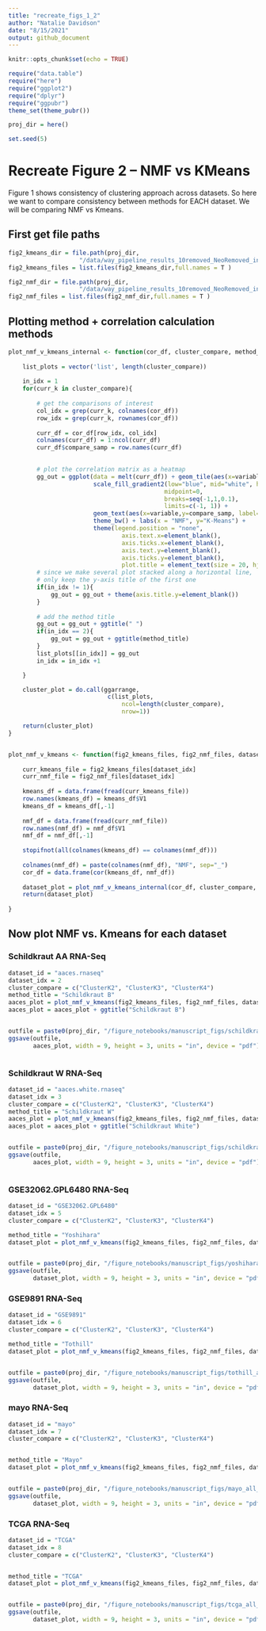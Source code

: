 ```yaml
---
title: "recreate_figs_1_2"
author: "Natalie Davidson"
date: "8/15/2021"
output: github_document
---
```


```r
knitr::opts_chunk$set(echo = TRUE)

require("data.table")
require("here")
require("ggplot2")
require("dplyr")
require("ggpubr")
theme_set(theme_pubr())

proj_dir = here()

set.seed(5)

```

# Recreate Figure 2 -- NMF vs KMeans

Figure 1 shows consistency of clustering approach across datasets.
So here we want to compare consistency between methods for EACH dataset.
We will be comparing NMF vs Kmeans.


## First get file paths

```r

fig2_kmeans_dir = file.path(proj_dir, 
                    "/data/way_pipeline_results_10removed_NeoRemoved_inclWhites/2.Clustering_DiffExprs-Tables-DScores/")
fig2_kmeans_files = list.files(fig2_kmeans_dir,full.names = T )

fig2_nmf_dir = file.path(proj_dir, 
                    "/data/way_pipeline_results_10removed_NeoRemoved_inclWhites/2.Clustering_DiffExprs-Figures-nmf-DscoreVectors/")
fig2_nmf_files = list.files(fig2_nmf_dir,full.names = T )


```


## Plotting method + correlation calculation methods

```r

plot_nmf_v_kmeans_internal <- function(cor_df, cluster_compare, method_title){
        
    list_plots = vector('list', length(cluster_compare))
    
    in_idx = 1
    for(curr_k in cluster_compare){
        
        # get the comparisons of interest
        col_idx = grep(curr_k, colnames(cor_df))
        row_idx = grep(curr_k, rownames(cor_df))
        
        curr_df = cor_df[row_idx, col_idx]
        colnames(curr_df) = 1:ncol(curr_df)
        curr_df$compare_samp = row.names(curr_df) 

        
        # plot the correlation matrix as a heatmap
        gg_out = ggplot(data = melt(curr_df)) + geom_tile(aes(x=variable,y=compare_samp, fill = value)) +
                        scale_fill_gradient2(low="blue", mid="white", high="red", 
                                            midpoint=0,    
                                            breaks=seq(-1,1,0.1), 
                                            limits=c(-1, 1)) + 
                        geom_text(aes(x=variable,y=compare_samp, label=round(value, 2))) + 
                        theme_bw() + labs(x = "NMF", y="K-Means") +
                        theme(legend.position = "none", 
                                axis.text.x=element_blank(),
                                axis.ticks.x=element_blank(),
                                axis.text.y=element_blank(),
                                axis.ticks.y=element_blank(),
                                plot.title = element_text(size = 20, hjust = 0.5))
        # since we make several plot stacked along a horizontal line, 
        # only keep the y-axis title of the first one
        if(in_idx != 1){
            gg_out = gg_out + theme(axis.title.y=element_blank())
        }
        
        # add the method title
        gg_out = gg_out + ggtitle(" ")
        if(in_idx == 2){
            gg_out = gg_out + ggtitle(method_title)
        }
        list_plots[[in_idx]] = gg_out
        in_idx = in_idx +1 

    }

    cluster_plot = do.call(ggarrange, 
                            c(list_plots, 
                                ncol=length(cluster_compare),
                                nrow=1))

    return(cluster_plot)
}


plot_nmf_v_kmeans <- function(fig2_kmeans_files, fig2_nmf_files, dataset_id, dataset_idx, cluster_compare, method_title){
    
    curr_kmeans_file = fig2_kmeans_files[dataset_idx]
    curr_nmf_file = fig2_nmf_files[dataset_idx]
    
    kmeans_df = data.frame(fread(curr_kmeans_file))
    row.names(kmeans_df) = kmeans_df$V1
    kmeans_df = kmeans_df[,-1]
    
    nmf_df = data.frame(fread(curr_nmf_file))
    row.names(nmf_df) = nmf_df$V1
    nmf_df = nmf_df[,-1]
    
    stopifnot(all(colnames(kmeans_df) == colnames(nmf_df)))
    
    colnames(nmf_df) = paste(colnames(nmf_df), "NMF", sep="_")
    cor_df = data.frame(cor(kmeans_df, nmf_df))
    
    dataset_plot = plot_nmf_v_kmeans_internal(cor_df, cluster_compare, method_title)
    return(dataset_plot)
    
}


```

## Now plot NMF vs. Kmeans for each dataset

### Schildkraut AA RNA-Seq

```r

dataset_id = "aaces.rnaseq"
dataset_idx = 2
cluster_compare = c("ClusterK2", "ClusterK3", "ClusterK4")
method_title = "Schildkraut B"
aaces_plot = plot_nmf_v_kmeans(fig2_kmeans_files, fig2_nmf_files, dataset_id, dataset_idx, cluster_compare, method_title)
aaces_plot = aaces_plot + ggtitle("Schildkraut B")


outfile = paste0(proj_dir, "/figure_notebooks/manuscript_figs/schildkraut_AA_all_kmeans_v_nmf.pdf")
ggsave(outfile,
       aaces_plot, width = 9, height = 3, units = "in", device = "pdf")



```

### Schildkraut W RNA-Seq

```r

dataset_id = "aaces.white.rnaseq"
dataset_idx = 3
cluster_compare = c("ClusterK2", "ClusterK3", "ClusterK4")
method_title = "Schildkraut W"
aaces_plot = plot_nmf_v_kmeans(fig2_kmeans_files, fig2_nmf_files, dataset_id, dataset_idx, cluster_compare, method_title)
aaces_plot = aaces_plot + ggtitle("Schildkraut White")


outfile = paste0(proj_dir, "/figure_notebooks/manuscript_figs/schildkraut_W_all_kmeans_v_nmf.pdf")
ggsave(outfile,
       aaces_plot, width = 9, height = 3, units = "in", device = "pdf")



```



### GSE32062.GPL6480 RNA-Seq

```r

dataset_id = "GSE32062.GPL6480"
dataset_idx = 5
cluster_compare = c("ClusterK2", "ClusterK3", "ClusterK4")

method_title = "Yoshihara"
dataset_plot = plot_nmf_v_kmeans(fig2_kmeans_files, fig2_nmf_files, dataset_id, dataset_idx, cluster_compare, method_title)


outfile = paste0(proj_dir, "/figure_notebooks/manuscript_figs/yoshihara_all_kmeans_v_nmf.pdf")
ggsave(outfile,
       dataset_plot, width = 9, height = 3, units = "in", device = "pdf")


```


### GSE9891 RNA-Seq

```r

dataset_id = "GSE9891"
dataset_idx = 6
cluster_compare = c("ClusterK2", "ClusterK3", "ClusterK4")

method_title = "Tothill"
dataset_plot = plot_nmf_v_kmeans(fig2_kmeans_files, fig2_nmf_files, dataset_id, dataset_idx, cluster_compare, method_title)


outfile = paste0(proj_dir, "/figure_notebooks/manuscript_figs/tothill_all_kmeans_v_nmf.pdf")
ggsave(outfile,
       dataset_plot, width = 9, height = 3, units = "in", device = "pdf")


```


### mayo RNA-Seq

```r

dataset_id = "mayo"
dataset_idx = 7
cluster_compare = c("ClusterK2", "ClusterK3", "ClusterK4")


method_title = "Mayo"
dataset_plot = plot_nmf_v_kmeans(fig2_kmeans_files, fig2_nmf_files, dataset_id, dataset_idx, cluster_compare, method_title)


outfile = paste0(proj_dir, "/figure_notebooks/manuscript_figs/mayo_all_kmeans_v_nmf.pdf")
ggsave(outfile,
       dataset_plot, width = 9, height = 3, units = "in", device = "pdf")


```


### TCGA RNA-Seq

```r

dataset_id = "TCGA"
dataset_idx = 8
cluster_compare = c("ClusterK2", "ClusterK3", "ClusterK4")


method_title = "TCGA"
dataset_plot = plot_nmf_v_kmeans(fig2_kmeans_files, fig2_nmf_files, dataset_id, dataset_idx, cluster_compare, method_title)


outfile = paste0(proj_dir, "/figure_notebooks/manuscript_figs/tcga_all_kmeans_v_nmf.pdf")
ggsave(outfile,
       dataset_plot, width = 9, height = 3, units = "in", device = "pdf")

```



